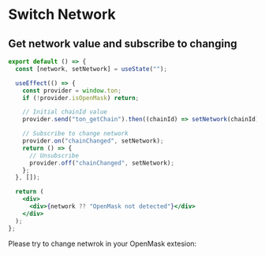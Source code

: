 
# Switch Network

## Get network value and subscribe to changing

```jsx
export default () => {
  const [network, setNetwork] = useState("");

  useEffect(() => {
    const provider = window.ton;
    if (!provider.isOpenMask) return;

    // Initial chainId value
    provider.send("ton_getChain").then((chainId) => setNetwork(chainId));

    // Subscribe to change network
    provider.on("chainChanged", setNetwork);
    return () => {
      // Unsubscribe
      provider.off("chainChanged", setNetwork);
    };
  }, []);

  return (
    <div>
      <div>{network ?? "OpenMask not detected"}</div>
    </div>
  );
};
```

Please try to change netwrok in your OpenMask extesion:

<Network />
